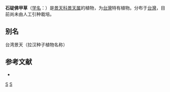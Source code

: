 {{Speciesbox 
| taxon = Sedum sekiteiense
| authority = Yamamoto
}}

'''石碇佛甲草'''（[[学名|学名]]：{{lang|la|''Sedum sekiteiense''}}）是[[景天科|景天科]][[景天属|景天属]]的植物，为[[台灣|台灣]]特有植物。分布于[[台灣|台灣]]，目前尚未由人工引种栽培。

== 别名 ==
台湾景天（拉汉种子植物名称）

== 参考文献 ==
{{refbegin}}
* {{cite web| url =http://www.bioinfo.cn/db05/KmzwSpecies.php?action=view&id=4841| title =石碇佛甲草（存疑种）| work =中国高等植物数据库全库| publisher =中国科学院微生物研究所| author =昆明植物研究所| accessdate =2009-02-25| deadurl =yes| archiveurl =https://web.archive.org/web/20160305090742/http://www.bioinfo.cn/db05/KmzwSpecies.php?action=view&id=4841| archivedate =2016-03-05}}
{{refend}}
{{Taxonbar|from=Q15231488}}

{{DEFAULTSORT:Sedum sekiteiense}}
[[Category:臺灣特有植物|S]]
[[Category:景天属|S]]


{{Crassulaceae-stub}}